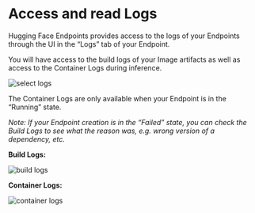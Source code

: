 # Access and read Logs

Hugging Face Endpoints provides access to the logs of your Endpoints through the UI in the “Logs” tab of your Endpoint. 

You will have access to the build logs of your Image artifacts as well as access to the Container Logs during inference.

<img src="https://raw.githubusercontent.com/huggingface/hf-endpoints-documentation/blob/main/assets/9_selection.png" alt="select logs" />

The Container Logs are only available when your Endpoint is in the “Running” state. 

_Note: If your Endpoint creation is in the “Failed” state, you can check the Build Logs to see what the reason was, e.g. wrong version of a dependency, etc._

**Build Logs:**

<img src="https://raw.githubusercontent.com/huggingface/hf-endpoints-documentation/blob/main/assets/9_build_logs.png" alt="build logs" />

**Container Logs:**

<img src="https://raw.githubusercontent.com/huggingface/hf-endpoints-documentation/blob/main/assets/9_logs.png" alt="container logs" />

